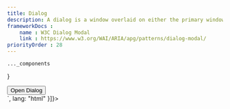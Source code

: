 ```yaml
---
title: Dialog
description: A dialog is a window overlaid on either the primary window or another dialog window. Windows under a modal dialog are inert.
frameworkDocs : 
    name : W3C Dialog Modal
    link : https://www.w3.org/WAI/ARIA/apg/patterns/dialog-modal/
priorityOrder : 28
---
```



    ..._components
}

<div className="space-y-20">
    <PreviewBlock codeBlocks={
              [{
            code:`<div>
    <button data-dialog-trigger="dialog1" class="btn sz-md variant-outlined">
        <span class="btn-label">Open Dialog</span>
    </button>
    <dialog class="shadow-xl size-fit p-8 m-auto max-w-lg card variant-outlined origin-bottom" role="dialog" id="dialog1" aria-labelledby="dialog1_label">
        <h2 id="dialog1_label" class="text-title font-medium">Add Delivery Address</h2>
        <p class="text-body text-sm mt-2">The refund will be reflected in the customer’s bank account 2 to 3 business days after processing.</p>

        <form action="post" id="userAddress" class="mt-6">
            <div data-shade="950" class="field">
                <label class="text-title font-medium text-sm" for="address">Address</label>
                <input type='text' id="address" placeholder="Lubumbashi" required class="input variant-mixed sz-md rounded-btn"/>
            </div>
        </form>
        
        <div class="mt-8 flex justify-end gap-3">
            <button data-dialog-close class="btn sz-sm variant-outlined">
                <span class="btn-label">Cancel</span>
            </button>
            <button class="btn sz-sm variant-primary" type="submit" form="userAddress">
                <span class="btn-label">Save</span>
            </button>
        </div>
    </dialog>
</div>`,
              lang: "html"
          }]}>
        <Dialog />
    </PreviewBlock>
<div>
        ## Installation
        <div className="space-y-12">
            <div>
                ### 1. Add Component TS
            
                Copy paste the following in a `.ts` file
            
                <CodeSnippet
                lang="js"
                client:visible
                code={`document.addEventListener('DOMContentLoad', () => {
    const dialogTriggers = document.querySelectorAll('[data-dialog-trigger]') as NodeListOf<HTMLButtonElement>;

    dialogTriggers.forEach((dialogTrigger) => {
        const dialogId = dialogTrigger.getAttribute('data-dialog-trigger') as string;

        if (!dialogId) {
            console.error('Dialog trigger is missing a valid "data-dialog-trigger" attribute.');
            return; 
        }

        const dialog = document.getElementById(dialogId) as HTMLDialogElement | null;

        if (!dialog) {
            console.error(\`Dialog with ID "\${dialogId}" not found.\`);
            return; 
        }

        const dialogClose = dialog.querySelector('[data-dialog-close]') as HTMLButtonElement | null;

        if (!dialogClose) {
            console.error(\`Close button not found in dialog with ID "\${dialogId}".\`);
            return; 
        }

        dialogTrigger.addEventListener('click', () => dialog.showModal());
        dialogClose.addEventListener('click', () => dialog.close());
    });
});`}
                />
            </div>

            <div>
                ### 2. Add Css for animation

                Copy and paste the following css in your main `css` file 

                <CodeSnippet
                    lang="css"
                    client:visible
                    code={`dialog[open]{
    opacity: 1;
    transform: scale(1);
}

dialog{
    opacity: 0;
    transform: scale(0.9);
    transition:
        opacity 0.1s ease-out,
        transform 0.1s ease-out allow-discrete,
        overlay 0.1s ease-out allow-discrete,
        display 0.1s ease-out allow-discrete;
}

@starting-style {
    dialog[open] {
        opacity: 0;
        transform: scale(0.9);
    }
}

dialog::backdrop{
    background-color: rgb(0 0 0 / 0%);
    transition:
        display 0.1s allow-discrete,
        overlay 0.1s allow-discrete,
        background-color 0.1s;
}

dialog[open]::backdrop {
    background-color: var(--overlay-bg);
}

@starting-style {
    dialog[open]::backdrop {
        background-color: rgb(0 0 0 / 0%);
    }
}`} />
            </div>
        </div>
    </div>

    <PreviewBlock codeBlocks={
        [{
            code:`<div>
    <button data-dialog-trigger="dialog2" class="btn sz-md variant-outlined">
        <span class="btn-label">Open Dialog</span>
    </button>
    <dialog class="shadow-xl size-fit m-auto max-w-md w-full card variant-outlined origin-bottom" role="dialog" id="dialog2" aria-labelledby="dialog2_label">
        <h2 id="dialog2_label" class="text-title font-medium">Edit Repository</h2>
        <p class="text-body text-sm mt-2">Edit repository details</p>

        <hr class="border-dashed my-4" />
        
        <form action="post" id="repoEdit" class="space-y-6">
            <div class="field">
                <label class="text-title" for="url">Website</label>
                <input type='url' id="url" required class="input variant-mixed sz-md"/>
                <span class="inline-block text-sm text-caption">Input description</span>
            </div>
            <div class="field">
                <label class="text-title" for="desc">Description</label>
                <textarea class="textarea variant-mixed sz-md" id="desc" rows="3" >Highly customizable components for crafting modern, personalized websites and applications.
                </textarea>
            </div>
            <div data-shade="glassy" class="space-y-3">
                <div class="field">
                    <div class="grid items-center gap-x-3 gap-y-1 [grid-template-columns:auto_1fr]">
                        <label for="c1" class="checkbox group">
                            <input checked class="peer" type="checkbox" id="c1" name="checkbox1"  />
                            <svg class="checkbox-icon" xmlns="http://www.w3.org/2000/svg" width="24" height="24" viewBox="0 0 24 24" fill="none" stroke="currentColor" stroke-width="3" stroke-linecap="round" stroke-linejoin="round" style="pointer-events: none;"><path d="M20 6 9 17l-5-5"></path></svg>
                        </label>
                        <label for="c1" class="block text-title select-none">Releases</label>
                    </div>
                </div>
                <div class="field">
                    <div class="grid items-center gap-x-3 gap-y-1 [grid-template-columns:auto_1fr]">
                        <label for="c2" class="checkbox group">
                            <input class="peer" type="checkbox" id="c2" name="checkbox1"  />
                            <svg class="checkbox-icon" xmlns="http://www.w3.org/2000/svg" width="24" height="24" viewBox="0 0 24 24" fill="none" stroke="currentColor" stroke-width="3" stroke-linecap="round" stroke-linejoin="round" style="pointer-events: none;"><path d="M20 6 9 17l-5-5"></path></svg>
                        </label>
                        <label for="c2" class="block text-title select-none">Packages</label>
                    </div>
                </div>
                <div class="field">
                    <div class="grid items-center gap-x-3 gap-y-1 [grid-template-columns:auto_1fr]">
                        <label for="c3" class="checkbox group">
                            <input class="peer" type="checkbox" id="c3" name="checkbox1"  />
                            <svg class="checkbox-icon" xmlns="http://www.w3.org/2000/svg" width="24" height="24" viewBox="0 0 24 24" fill="none" stroke="currentColor" stroke-width="3" stroke-linecap="round" stroke-linejoin="round" style="pointer-events: none;"><path d="M20 6 9 17l-5-5"></path></svg>
                        </label>
                        <label for="c3" class="block text-title select-none">Environments</label>
                    </div>
                </div>
            </div>
        </form>
        
        <div class="-mx-8 px-8 pt-6 border-t mt-8 flex justify-end gap-3">
            <button data-dialog-close class="btn sz-sm variant-outlined">
                <span class="btn-label">Cancel</span>
            </button>
            <button class="btn sz-sm variant-primary" type="submit" form="repoEdit">
                <span class="btn-label">Save changes</span>
            </button>
        </div>
    </dialog>
</div>`,
              lang: "html"
          }]}>
        <Dialog2 />
    </PreviewBlock>
</div>